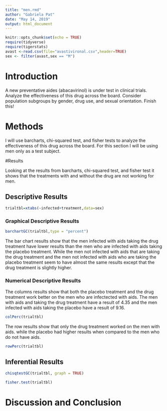 ---
title: "men.rmd"
author: "Gabriela Pat"
date: "May 14, 2019"
output: html_document
---

```{r setup, include=FALSE}
knitr::opts_chunk$set(echo = TRUE)
require(tidyverse)
require(tigerstats)
avast <-read.csv(file="avastivironal.csv",header=TRUE)
sex <- filter(avast,sex == "M")
```

# Introduction

<!--In this section you explain what you are trying to show.  Where did the data come from?  What is the research or other question you are trying to answer?.  If you skimp in this section expect to be marked down in your grade. Paint a picture of the project a couple of paragraphs is expected!-->

A new  preventative aides (abacavirinol) is under test in clinical trials. Analyze the effectiveness of this drug across the board. Consider population subgroups by gender, drug use, and sexual orientation. Finish this!

# Methods

<!--Decide on your methods:  use "variable analysis" or other appropriate descriptors.  Make sure to choose at least one graphical method and at least one numerical method. Discuss what data manipulations may be needed for example subsetting or other binning procedures and what sort of graphical displays and inferential tools will be used!-->

I will use barcharts, chi-squared test, and fisher tests to analyze the effectiveness of this drug across the board. For this section I will be using men only as a test subject. 

#Results

<!--Divide this section into two sub-sections:  One for your descriptive  results and one for your inferential results.!-->

Looking at the results from barcharts, chi-squared test, and fisher test it shows that the treatments with and without the drug are not working for men. 

## Descriptive Results

```{r}
trialtbl=xtabs(~infected+treatment,data=sex)
```

### Graphical Descriptive Results

<!--Graphical results here.  Make sure to show your code.  Provide appropriate labels for axes, giving units if possible, and provide a good title for the graph, too.  Use the graphical results to describe the patterns if any that exist in the data as focused toward the research question. Bottom line is to explain the features of the graph that are relevant to conforming or departing to what is expected by your null hypothesis !-->

```{r}
barchartGC(trialtbl,type = "percent")
```

The bar chart results show that the men infected with aids taking the drug treatment have lower results than the men who are infected with aids taking the placebo treatment. While the men not infected with aids that are taking the drug treatment and the men not infected with aids who are taking the placebo treatment seem to have almost the same results except that the drug treatment is slightly higher. 

### Numerical Descriptive Results

<!--Numerical results go here. Use the numerical results to describe the patterns if any that exist in the data as focused toward the research question!-->

The columns results show that both the placebo treatment and the drug treatment work better on the men who are infectected with aids. The men with aids and taking the drug treatment have a result of 4.35 and the men infected with aids taking the placebo have a result of 9.16. 

```{r}
colPerc(trialtbl)
```

The row results show that only the drug treatment worked on the men with aids. while the placebo had higher results when compared to the men who do not have aids. 

```{r}
rowPerc(trialtbl)
```

## Inferential Results

<!--State hypothesis clearly.  Make sure your discussion of the inferential test covers all the aspects that the test output produces, such as test statistic, p-value etc.  Make a decision about the null hypothesis, explain the assumptions on which the selected test/procedure was based, and why the chosen procedure satisfys the assumptions and is appropriate to answer the research question!-->

```{r}
chisqtestGC(trialtbl, graph = TRUE)
```


```{r}
fisher.test(trialtbl)
```

# Discussion and Conclusion

<!--Discussion and conclusion here.  If you found a relationship be sure to consider whether the relationship occurs because one of the variavbles causes the other, or whether they perhasps are related for some other reason.  Watch the chapter 6 videos from the GeorgeTown videos collection.!-->

